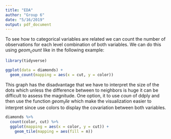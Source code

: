 ---
title: "EDA"
author: "Group 6"
date: "5/16/2019"
output: pdf_document
---

To see how to categorical variables are related we can count the number of observations for each level combination of both variables. We can do this using $geom_count$ like in the following example:

```{r, include=FALSE}
library(tidyverse)
```

```{r, warning=FALSE}
ggplot(data = diamonds) +
  geom_count(mapping = aes(x = cut, y = color))
```
This graph has the disadvantage that we have to interpret the size of the dots which unless the difference between to neighbors is huge it can be difficult to assess the magnitude. One option, it to use $coun$ of ddply and then use the function $geom_tile$ which make the visualization easier to interpret since use colors to display the covariation between both variables.

```{r}
diamonds %>% 
  count(color, cut) %>%  
  ggplot(mapping = aes(x = color, y = cut)) +
    geom_tile(mapping = aes(fill = n))
```

